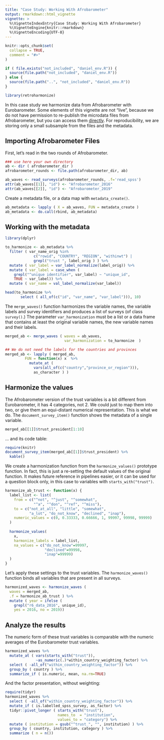 ```yaml
---
title: "Case Study: Working With Afrobarometer"
output: rmarkdown::html_vignette
vignette: >
  %\VignetteIndexEntry{Case Study: Working With Afrobarometer}
  %\VignetteEngine{knitr::rmarkdown}
  %\VignetteEncoding{UTF-8}
---
```


```r
knitr::opts_chunk$set(
  collapse = TRUE,
  comment = "#>"
)

if ( file.exists("not_included", "daniel_env.R")) {
  source(file.path("not_included", "daniel_env.R"))
} else {
  source(file.path("..", "not_included", "daniel_env.R"))
}

```

```r
library(retroharmonize)
```

In this case study we harmonize data from Afrobarometer with Eurobarometer. Some elements of this vignette are not “live”, because we do not have permission to re-publish the microdata files from Afrobarometer, but you can access them [directly](http://afrobarometer.org/data/merged-data).  For reproducibility, we are storing only a small subsample from the files and the metadata. 

## Importing Afrobarometer Files

First, let’s read in the two rounds of Afrobarometer.

```r
### use here your own directory
ab <- dir ( afrobarometer_dir )
afrobarometer_rounds <- file.path(afrobarometer_dir, ab)

ab_waves <- read_surveys(afrobarometer_rounds, .f='read_spss')
attr(ab_waves[[1]], "id") <- "Afrobarometer_2016"
attr(ab_waves[[2]], "id") <- "Afrobarometer_2019"
```

Create a metadata file, or a data map with `metadata_create()`.

```r
ab_metadata <- lapply ( X = ab_waves, FUN = metadata_create )
ab_metadata <- do.call(rbind, ab_metadata)
```

## Working with the metadata

```r
library(dplyr)

to_harmonize <- ab_metadata %>%
  filter ( var_name_orig %in% 
             c("rowid", "COUNTRY", "REGION", "withinwt") |
             grepl("trust ", label_orig ) ) %>%
  mutate ( var_label = var_label_normalize(label_orig)) %>%
  mutate ( var_label = case_when ( 
    grepl("^unique identifier", var_label) ~ "unique_id", 
    TRUE ~ var_label)) %>%
  mutate ( var_name = val_label_normalize(var_label))
```
```r
head(to_harmonize %>%
       select ( all_of(c("id", "var_name", "var_label"))), 10)
```

The `merge_waves()` function harmonizes the variable names, the variable labels and survey identifiers and produces a list of surveys (of class `survey()`.) The parameter `var_harmonization` must be a list or a data frame that contains at least the original variable names, the new variable names and their labels.

```r
merged_ab <- merge_waves ( waves = ab_waves, 
                           var_harmonization = to_harmonize  )

## We do not need the labels for the countries and provinces 
merged_ab <- lapply ( merged_ab, 
         FUN = function(x) x  %>%
           mutate_at ( 
             vars(all_of(c("country","province_or_region"))), 
             as_character ) )
```

## Harmonize the values

The Afrobarometer version of the trust variables is a bit different from Eurobarometer, it has 4 categories, not 2. We could just to map them into two, or give them an equi-distant numerical representation. This is what we do. The `document_survey_item()` function shows the metadata of a single variable.

```r
merged_ab[[1]]$trust_president[1:10]
```

... and its code table:

```r
require(knitr)
document_survey_item(merged_ab[[1]]$trust_president) %>%
  kable()
```


We create a harmonization function from the `harmonize_values()` prototype function. In fact, this is just a re-setting the default values of the original function.  It makes future reference in pipelines easier, or it can be used for a question block only, in this case to variables with `starts_with("trust")`.

```r
harmonize_ab_trust <- function(x) {
  label_list <- list(
    from = c("^not", "^just", "^somewhat",
             "^a", "^don", "^ref", "^miss"), 
    to = c("not_at_all", "little", "somewhat", 
           "a_lot", "do_not_know", "declined", "inap"), 
    numeric_values = c(0, 0.33333, 0.66666, 1, 99997, 99998, 99999)
  )
  
  harmonize_values(
    x, 
    harmonize_labels = label_list, 
    na_values = c("do_not_know"=99997,
                  "declined"=99998,
                  "inap"=99999)
  )
}
```

Let's apply these settings to the trust variables. The `harmonize_waves()`  function binds all variables that are present in all surveys.

```r
harmonized_waves <- harmonize_waves ( 
  waves = merged_ab, 
  .f = harmonize_ab_trust ) %>%
  mutate ( year = ifelse (
    grepl("r6_data_2016", unique_id), 
    yes = 2016, no = 2019)) 
```

## Analyze the results

The numeric form of these trust variables is comparable with the numeric averages of the Eurobarometer trust variables.

```r
harmonized_waves %>%
  mutate_at ( vars(starts_with("trust")), 
              ~as_numeric(.)*within_country_weighting_factor) %>%
  select ( -all_of("within_country_weighting_factor")) %>%
  group_by ( country ) %>%
  summarize_if ( is.numeric, mean, na.rm=TRUE)
```

And the factor presentation, without weighting:

```r
require(tidyr)
harmonized_waves %>%
  select ( -all_of("within_country_weighting_factor")) %>%
  mutate_if ( is.labelled_spss_survey, as_factor) %>%
  tidyr::pivot_longer ( starts_with("trust"), 
                        names_to  = "institution", 
                        values_to = "category") %>%
  mutate ( institution = gsub("^trust_", "", institution) ) %>%
  group_by ( country, institution, category ) %>%
  summarize ( n = n()) 
```

